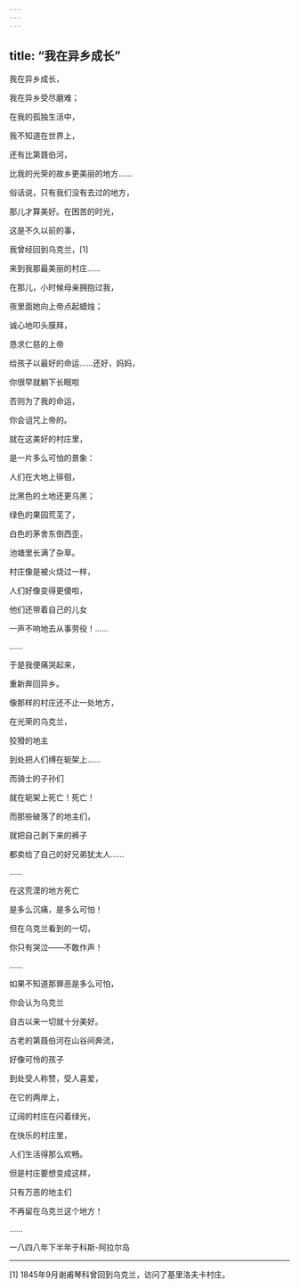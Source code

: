 ```yaml
---
---
---
```

title: “我在异乡成长”
---




我在异乡成长，

我在异乡受尽磨难；

在我的孤独生活中，

我不知道在世界上，

还有比第聂伯河，

比我的光荣的故乡更美丽的地方……

俗话说，只有我们没有去过的地方，

那儿才算美好。在困苦的时光，

这是不久以前的事，

我曾经回到乌克兰，[1]

来到我那最美丽的村庄……

在那儿，小时候母亲拥抱过我，

夜里面她向上帝点起蜡烛；

诚心地叩头膜拜，

恳求仁慈的上帝

给孩子以最好的命运……还好，妈妈，

你很早就躺下长眠啦

否则为了我的命运，

你会诅咒上帝的。

就在这美好的村庄里，

是一片多么可怕的景象：

人们在大地上徘徊，

比黑色的土地还更乌黑；

绿色的果园荒芜了，

白色的茅舍东倒西歪，

池塘里长满了杂草。

村庄像是被火烧过一样，

人们好像变得更傻啦，

他们还带着自己的儿女

一声不响地去从事劳役！……

……

于是我便痛哭起来，

重新奔回异乡。





像那样的村庄还不止一处地方，

在光荣的乌克兰，

狡猾的地主

到处把人们缚在轭架上……

而骑士的子孙们

就在轭架上死亡！死亡！

而那些破落了的地主们，

就把自己剥下来的裤子

都卖给了自己的好兄弟犹太人……

……

在这荒漠的地方死亡

是多么沉痛，是多么可怕！

但在乌克兰看到的一切，

你只有哭泣——不敢作声！

……

如果不知道那罪恶是多么可怕，

你会认为乌克兰

自古以来一切就十分美好。

古老的第聂伯河在山谷间奔流，

好像可怜的孩子

到处受人称赞，受人喜爱，

在它的两岸上，

辽阔的村庄在闪着绿光，

在快乐的村庄里，

人们生活得那么欢畅。

但是村庄要想变成这样，

只有万恶的地主们

不再留在乌克兰这个地方！

……

一八四八年下半年于科斯-阿拉尔岛



* * *



[1] 1845年9月谢甫琴科曾回到乌克兰，访问了基里洛夫卡村庄。